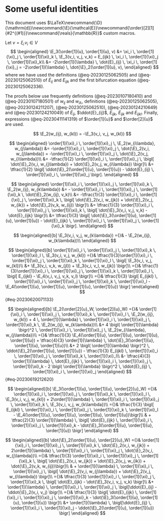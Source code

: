 # Some useful identities

This document uses $\LaTeX\newcommand{\D}{\mathrm{d}}\newcommand{\E}{\mathcal{E}}\newcommand{\order}[2][1]{#2^{(#1)}}\newcommand{\reals}{\mathbb{R}}$ custom macros.

Let $v = \xi_i \, v_i \in V$
$$
\begin{aligned}
\E_3(\order[1]{u}, \order[1]{u}, v)
&= \xi_i \, \order[1]{\xi}_j \, \order[1]{\xi}_k \, \E_3(v_i, v_j, v_k)
=  E_{ijk} \, \xi_i \, \order[1]{\xi}_j \, \order[1]{\xi}_k\\
&= -2\order[1]{\lambda} \, \dot{E}_{ij} \, \xi_i \, \order[1]{\xi}_j
= -2\order[1]{\lambda} \, \dot{\E}_2(\order[1]{u}, v),
\end{aligned}
$$
where we have used the definitions (@eq-20230125062505) and (@eq-20230125062510) of $\dot{E}_{ij}$ and $E_{ijk}$ and the first bifurcation equation (@eq-20230125062336).


The proofs below use frequently definitions (@eq-20230107180410) and (@eq-20230107180501) of $w_{ij}$ and $w_{i\lambda}$, definitions (@eq-20230125062505), (@eq-20230124211207), (@eq-20230125062510), (@eq-20230124210649) and (@eq-20230124210049) of $\dot{E}_{ij}$, $\ddot{E}_{ij}$, $E_{ijk}$, $\dot{E}_{ijk}$ and $E_{ijkl}$. Finally, expressions (@eq-20230411141319) of $\order[1]{u}$ and $\order[2]{u}$ are used.

$$
\E_2(w_{ij}, w_{kl}) = -\E_3(v_i, v_j, w_{kl})
$$

$$
\begin{aligned}
\order[1]{\xi}_i \, \order[1]{\xi}_j \, \E_2(w_{i\lambda}, w_{j\lambda})
&= -\order[1]{\xi}_i \, \order[1]{\xi}_j \, \dot{\E}_2(v_i, w_{j\lambda})
= -\order[1]{\xi}_i \, \order[1]{\xi}_j \, \dot{\E}_2(v_j, w_{i\lambda})\\
&= -\tfrac{1}{2} \order[1]{\xi}_i \, \order[1]{\xi}_j \, \bigl[ \dot{\E}_2(v_i, w_{j\lambda}) + \dot{\E}_2(v_j, w_{i\lambda}) \bigr]\\
&= \tfrac{1}{2} \bigl[ \ddot{\E}_2(\order[1]{u}, \order[1]{u}) - \ddot{E}_{ij} \, \order[1]{\xi}_i \, \order[1]{\xi}_j \bigr].
\end{aligned}
$$


$$
\begin{aligned}
\order[1]{\xi}_i \, \order[1]{\xi}_j \, \order[1]{\xi}_k \, \E_2(w_{ij}, w_{k\lambda})
&= - \order[1]{\xi}_i \, \order[1]{\xi}_j \, \order[1]{\xi}_k \, \dot{\E}_2(w_{ij}, v_k)\\
&= -\tfrac{1}{3} \order[1]{\xi}_i \, \order[1]{\xi}_j \, \order[1]{\xi}_k \, \bigl[ \dot{\E}_2(v_i, w_{jk}) + \dot{\E}_2(v_j, w_{ik}) + \dot{\E}_2(v_k, w_{ij}) \bigr]\\
&= \tfrac{1}{3} \order[1]{\xi}_i \, \order[1]{\xi}_j \, \order[1]{\xi}_k \, \bigl[ \dot{\E}_3(v_i, v_j, v_k) - \dot{E}_{ijk} \bigr]\\
&= \tfrac{1}{3} \bigl[ \dot{\E}_3(\order[1]{u}, \order[1]{u}, \order[1]{u}) - \dot{E}_{ijk} \, \order[1]{\xi}_i \, \order[1]{\xi}_j \, \order[1]{\xi}_k \bigr].
\end{aligned}
$$

$$
\begin{aligned}[b]
\E_3(v_i, v_j, w_{k\lambda})
={}& - \E_2(w_{ij}, w_{k\lambda})\\
\end{aligned}
$$

$$
\begin{aligned}[b]
\order[1]{\xi}_i \, \order[1]{\xi}_j \, \order[1]{\xi}_k \, \order[1]{\xi}_l \, \E_3(v_i, v_j, w_{kl})
={}& \tfrac{1}{3}\order[1]{\xi}_i \, \order[1]{\xi}_j \, \order[1]{\xi}_k \, \order[1]{\xi}_l \, \bigl[ \E_3(v_i, v_j, w_{kl})\\
&+ \E_3(v_i, v_k, w_{jl}) + \E_3(v_i, v_l, w_{jk}) \bigr]\\
={}& \tfrac{1}{3}\order[1]{\xi}_i \, \order[1]{\xi}_j \, \order[1]{\xi}_k \, \order[1]{\xi}_l \, \bigl[ E_{ijkl} - \E_4(v_i, v_j, v_k, v_l) \bigr]\\
={}& \tfrac{1}{3} \bigl[ E_{ijkl} \, \order[1]{\xi}_i \, \order[1]{\xi}_j \, \order[1]{\xi}_k \, \order[1]{\xi}_l - \E_4(\order[1]{u}, \order[1]{u}, \order[1]{u}, \order[1]{u}) \bigr]
\end{aligned}
$$ {#eq-20230620071133}

$$
\begin{aligned}[b]
\E_2(\order[2]{u}_W, \order[2]{u}_W)
={}& \order[1]{\xi}_i \, \order[1]{\xi}_j \, \order[1]{\xi}_k \, \order[1]{\xi}_l \, \E_2(w_{ij}, w_{kl})
+ 4 \, \order[1]{\lambda} \, \order[1]{\xi}_i \, \order[1]{\xi}_j \, \order[1]{\xi}_k \, \E_2(w_{ij}, w_{k\lambda})\\
&+ 4 \bigl( \order[1]{\lambda} \bigr)^2 \, \order[1]{\xi}_i \, \order[1]{\xi}_j \, \E_2(w_{i\lambda}, w_{j\lambda})\\
={}& \tfrac{1}{3} \E_4(\order[1]{u}, \order[1]{u}, \order[1]{u}, \order[1]{u})
+ \tfrac{4}{3} \order[1]{\lambda} \, \dot{\E}_3(\order[1]{u}, \order[1]{u}, \order[1]{u})\\
&+ 2 \bigl( \order[1]{\lambda} \bigr)^2 \, \ddot{\E}_2(\order[1]{u}, \order[1]{u})
- \tfrac{1}{3} E_{ijkl} \, \order[1]{\xi}_i \, \order[1]{\xi}_j \, \order[1]{\xi}_k \, \order[1]{\xi}_l\\
&- \tfrac{4}{3} \order[1]{\lambda} \, \dot{E}_{ijk} \, \order[1]{\xi}_i \, \order[1]{\xi}_j \, \order[1]{\xi}_k
 - 2 \bigl( \order[1]{\lambda} \bigr)^2 \, \ddot{E}_{ij} \, \order[1]{\xi}_i \, \order[1]{\xi}_j
\end{aligned}
$$ {#eq-20230619212620}


$$
\begin{aligned}[b]
\E_3(\order[1]{u}, \order[1]{u}, \order[2]{u}_W)
={}& \order[1]{\xi}_i \, \order[1]{\xi}_j \, \order[1]{\xi}_k \, \order[1]{\xi}_l \, \E_3(v_i, v_j, w_{kl}) + 2\order[1]{\lambda} \, \order[1]{\xi}_i \, \order[1]{\xi}_j \, \order[1]{\xi}_k \, \E_3(v_i, v_j, w_{k\lambda})\\
={}& \tfrac{1}{3} \bigl[ E_{ijkl} \, \order[1]{\xi}_i \, \order[1]{\xi}_j \, \order[1]{\xi}_k \, \order[1]{\xi}_l - \E_4(\order[1]{u}, \order[1]{u}, \order[1]{u}, \order[1]{u})\bigr]\\
& + \tfrac{2}{3} \order[1]{\lambda} \, \bigl[ \dot{E}_{ijk} \, \order[1]{\xi}_i \, \order[1]{\xi}_j \, \order[1]{\xi}_k - \dot{\E}_3(\order[1]{u}, \order[1]{u}, \order[1]{u}) \bigr]
\end{aligned}
$$

$$
\begin{aligned}[b]
\dot{\E}_2(\order[1]{u}, \order[2]{u}_W)
={}& \order[1]{\xi}_i \, \order[1]{\xi}_j \, \order[1]{\xi}_k \, \dot{\E}_2(v_i, w_{jk}) + 2\order[1]{\lambda} \, \order[1]{\xi}_i \, \order[1]{\xi}_j \, \dot{\E}_2(v_i, w_{j\lambda})\\
={}& \tfrac{1}{3} \order[1]{\xi}_i \, \order[1]{\xi}_j \, \order[1]{\xi}_k \, \bigl[ \dot{\E}_2(v_i, w_{jk}) + \dot{\E}_2(v_j, w_{ik}) + \dot{\E}_2(v_k, w_{ij})\bigr]\\
& + \order[1]{\lambda} \, \order[1]{\xi}_i \, \order[1]{\xi}_j \, \bigl[ \dot{\E}_2(v_i, w_{j\lambda}) + \dot{\E}_2(v_j, w_{i\lambda}) \bigr]\\
={}& \tfrac{1}{3} \order[1]{\xi}_i \, \order[1]{\xi}_j \, \order[1]{\xi}_k \, \bigl[ \dot{E}_{ijk} - \dot{\E}_3(v_i, v_j, v_k) \bigr]\\
&+ \order[1]{\lambda} \, \order[1]{\xi}_i \, \order[1]{\xi}_j \, \bigl[\ddot{E}_{ij} - \ddot{\E}_2(v_i, v_j) \bigr]\\
={}& \tfrac{1}{3} \bigl[ \dot{E}_{ijk} \, \order[1]{\xi}_i \, \order[1]{\xi}_j \, \order[1]{\xi}_k - \dot{\E}_3(\order[1]{u}, \order[1]{u}, \order[1]{u}) \bigr]\\
&+ \order[1]{\lambda} \, \bigl[\ddot{E}_{ij} \, \order[1]{\xi}_i \, \order[1]{\xi}_j - \ddot{\E}_2(\order[1]{u}, \order[1]{u}) \bigr]
\end{aligned}
$$
